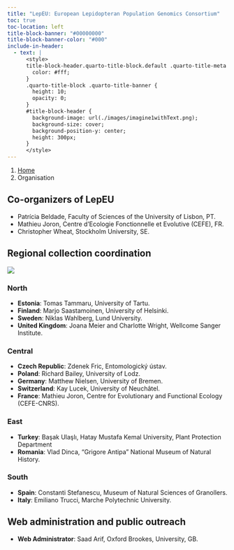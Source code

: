 ```yaml
---
title: "LepEU: European Lepidopteran Population Genomics Consortium"
toc: true
toc-location: left
title-block-banner: "#00000000"
title-block-banner-color: "#000"
include-in-header:
  - text: |
      <style>
      title-block-header.quarto-title-block.default .quarto-title-meta {
        color: #fff;
      }
      .quarto-title-block .quarto-title-banner {
        height: 10;
        opacity: 0;
      }
      #title-block-header {
        background-image: url(./images/imagine1withText.png);
        background-size: cover;
        background-position-y: center;
        height: 300px;
      }
      </style>
---
```


```{=html}
<nav aria-label="breadcrumb">
  <ol class="breadcrumb">
    <li class="breadcrumb-item"><a href="index.html">Home</a></li>
    <li class="breadcrumb-item active" aria-current="page">Organisation</li>
  </ol>
</nav>
```


## Co-organizers of LepEU

- Patrícia Beldade, Faculty of Sciences of the University of Lisbon, PT. 
- Mathieu Joron, Centre d'Ecologie Fonctionnelle et Evolutive (CEFE), FR.
- Christopher Wheat, Stockholm University, SE.

## Regional collection coordination

 <!-- TODO: Make map interactive with hubs e.g. highlight hub when selected on map --> 

 <!-- TODO: or update the image below to reflect new hubs --> 
![](./images/hubs202505.png){.hero}

### North

- **Estonia**:	Tomas Tammaru, University of Tartu.
- **Finland**: Marjo Saastamoinen, University of Helsinki. 
- **Sweden**: Niklas Wahlberg, Lund University. 
- **United Kingdom**: Joana Meier and Charlotte Wright, Wellcome Sanger Institute. 

### Central

- **Czech Republic**:	Zdenek Fric, Entomologický ústav.
- **Poland**: Richard Bailey, University of Lodz. 
- **Germany**: Matthew Nielsen, University of Bremen. 
- **Switzerland**: Kay Lucek, University of Neuchâtel.  
- **France**: Mathieu Joron, Centre for Evolutionary and Functional Ecology (CEFE-CNRS). 

### East

- **Turkey**: 	Başak Ulaşlı, Hatay Mustafa Kemal University, Plant Protection Department
- **Romania**:	Vlad Dinca, "Grigore Antipa" National Museum of Natural History.

### South

- **Spain**: Constanti Stefanescu, Museum of Natural Sciences of Granollers. 
- **Italy**: Emiliano Trucci, Marche Polytechnic University. 

## Web administration and public outreach

- **Web Administrator**: Saad Arif, Oxford Brookes, University, GB.
